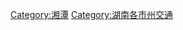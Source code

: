 {{Catnav|頁面分類|各種主題的頁面分類|依中国各省来作的分类|中國各省交通|湖南交通}}
{{Catnav|頁面分類|...|交通|各國交通|中国交通|中國各省交通|湖南交通}}

[[Category:湘潭|Category:湘潭]]
[[Category:湖南各市州交通|Category:湖南各市州交通]]